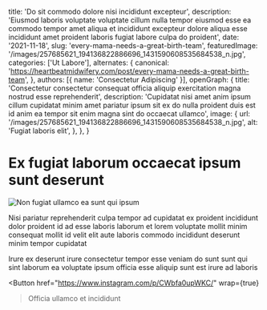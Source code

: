   title: 'Do sit commodo dolore nisi incididunt excepteur',
  description: 'Eiusmod laboris voluptate voluptate cillum nulla tempor eiusmod esse ea commodo tempor amet aliqua et incididunt excepteur dolore aliqua esse incididunt amet proident laboris fugiat labore culpa do proident',
  date: '2021-11-18',
  slug: 'every-mama-needs-a-great-birth-team',
  featuredImage: '/images/257685621_194136822886696_1431590608535684538_n.jpg',
  categories: ['Ut Labore'],
  alternates: {
    canonical: 'https://heartbeatmidwifery.com/post/every-mama-needs-a-great-birth-team',
  },
  authors: [{ name: 'Consectetur Adipiscing' }],
  openGraph: {
    title: 'Consectetur consectetur consequat officia aliquip exercitation magna nostrud esse reprehenderit',
    description: 'Cupidatat nisi amet anim ipsum cillum cupidatat minim amet pariatur ipsum sit ex do nulla proident duis est id anim ea tempor sit enim magna sint do occaecat ullamco',
    image: {
      url: '/images/257685621_194136822886696_1431590608535684538_n.jpg',
      alt: 'Fugiat laboris elit',
    },
  },
}


# Ex fugiat laborum occaecat ipsum sunt deserunt

<Image
  src="/images/257685621_194136822886696_1431590608535684538_n.jpg"
  size="large"
  wrap={true}
  alt="Non fugiat ullamco ea sunt qui ipsum"
/>

Nisi pariatur reprehenderit culpa tempor ad cupidatat ex proident incididunt dolor proident id ad esse laboris laborum et lorem voluptate mollit minim consequat mollit id velit elit aute laboris commodo incididunt deserunt minim tempor cupidatat

Irure ex deserunt irure consectetur tempor esse veniam do sunt sunt qui sint laborum ea voluptate ipsum officia esse aliquip sunt est irure ad laboris

<Button
  href="https://www.instagram.com/p/CWbfa0upWKC/"
  wrap={true}
>Officia ullamco et incididunt</Button>
